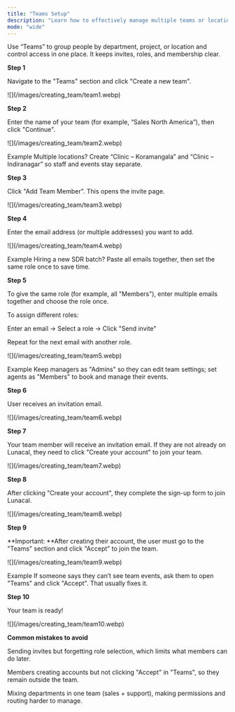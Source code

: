 ```yaml
---
title: "Teams Setup"
description: "Learn how to effectively manage multiple teams or locations using the team feature."
mode: "wide"
---
```


Use “Teams” to group people by department, project, or location and control access in one place. It keeps invites, roles, and membership clear.

**Step 1**

Navigate to the "Teams" section and click "Create a new team".

<Frame>
  ![](/images/creating_team/team1.webp)
</Frame>

**Step 2**

Enter the name of your team (for example, “Sales North America”), then click "Continue".

<Frame>
  ![](/images/creating_team/team2.webp)
</Frame>

Example Multiple locations? Create “Clinic – Koramangala” and “Clinic – Indiranagar” so staff and events stay separate.

**Step 3**

Click "Add Team Member". This opens the invite page.

<Frame>
  ![](/images/creating_team/team3.webp)
</Frame>

**Step 4**

Enter the email address (or multiple addresses) you want to add.

<Frame>
  ![](/images/creating_team/team4.webp)
</Frame>

Example Hiring a new SDR batch? Paste all emails together, then set the same role once to save time. 

**Step 5**

To give the same role (for example, all "Members"), enter multiple emails together and choose the role once.

To assign different roles:

Enter an email → Select a role → Click "Send invite"

Repeat for the next email with another role.

<Frame>
  ![](/images/creating_team/team5.webp)
</Frame>

Example Keep managers as "Admins" so they can edit team settings; set agents as "Members" to book and manage their events.

**Step 6**

User receives an invitation email.

<Frame>
  ![](/images/creating_team/team6.webp)
</Frame>

**Step 7**

Your team member will receive an invitation email. If they are not already on Lunacal, they need to click "Create your account" to join your team.

<Frame>
  ![](/images/creating_team/team7.webp)
</Frame>

**Step 8**

After clicking "Create your account", they complete the sign-up form to join Lunacal.

<Frame>
  ![](/images/creating_team/team8.webp)
</Frame>

**Step 9**

**Important: **After creating their account, the user must go to the "Teams" section and click "Accept" to join the team.

<Frame>
  ![](/images/creating_team/team9.webp)
</Frame>

Example If someone says they can’t see team events, ask them to open "Teams" and click "Accept". That usually fixes it. 

**Step 10**

Your team is ready!

<Frame>
  ![](/images/creating_team/team10.webp)
</Frame>

**Common mistakes to avoid**

Sending invites but forgetting role selection, which limits what members can do later.

Members creating accounts but not clicking "Accept" in "Teams", so they remain outside the team.

Mixing departments in one team (sales + support), making permissions and routing harder to manage.